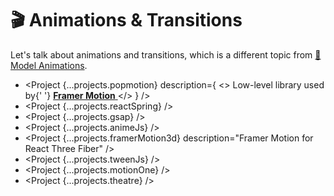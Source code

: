 
# 🎬 Animations & Transitions

Let's talk about animations and transitions, which is a different topic from [🏃 Model Animations](/models-assets/model-animations).

- <Project
    {...projects.popmotion}
    description={
      <>
        Low-level library used by{' '}
        <a href="https://www.framer.com/motion/">
          <b>Framer Motion</b>
        </a>
      </>
    }
  />
- <Project {...projects.reactSpring} />
- <Project {...projects.gsap} />
- <Project {...projects.animeJs} />
- <Project {...projects.framerMotion3d} description="Framer Motion for React Three Fiber" />
- <Project {...projects.tweenJs} />
- <Project {...projects.motionOne} />
- <Project {...projects.theatre} />

<StatsComparison projects={projects} />
